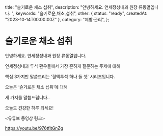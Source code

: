   title: "슬기로운 채소 섭취",
  description: "안녕하세요. 연세정성내과 원장 류동열입니다. ",
  keywords: "슬기로운,채소,섭취",
  other: { status: "ready", createdAt: "2023-10-14T00:00:00Z" },
  category: "예방·관리",
};

# 슬기로운 채소 섭취

안녕하세요. 연세정성내과 원장 류동열입니다.

연세정성내과 투석 환우들께서 가장 흔하게 질문하는 주제에 대해

핵심 3가지만 말씀드리는 '혈액투석 하나 둘 셋' 시리즈입니다.

오늘은 ‘슬기로운 채소 섭취’에 대해

세 가지를 말씀드립니다..

오늘도 건강한 하루 되세요!

&lt;유튜브 동영상 링크&gt;

https://youtu.be/976tfitGnZg
